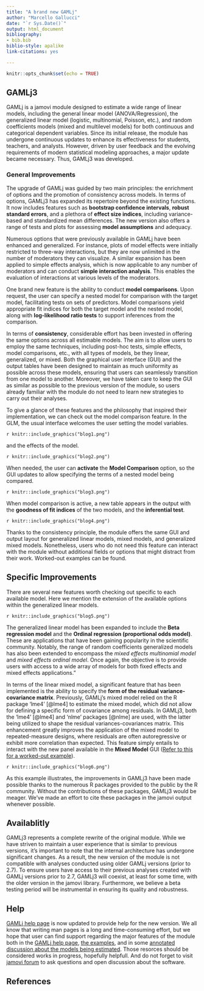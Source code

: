 ```yaml
---
title: "A brand new GAMLj"
author: "Marcello Gallucci"
date: "`r Sys.Date()`"
output: html_document
bibliography:
- bib.bib
biblio-style: apalike
link-citations: yes

---
```


```r
knitr::opts_chunk$set(echo = TRUE)
```

## GAMLj3

GAMLj is a jamovi module designed to estimate a wide range of linear models, including the general linear model (ANOVA/Regression), the generalized linear model (logistic, multinomial, Poisson, etc.), and random coefficients models (mixed and multilevel models) for both continuous and categorical dependent variables. Since its initial release, the module has undergone continuous updates to enhance its effectiveness for students, teachers, and analysts. However, driven by user feedback and the evolving requirements of modern statistical modeling approaches, a major update became necessary. Thus, GAMLj3 was developed.

### General Improvements 

The upgrade of GAMLj was guided by two main principles: the enrichment of options and the promotion of consistency across models. In terms of options, GAMLj3 has expanded its repertoire beyond the existing functions. It now includes features such as **bootstrap confidence intervals**, **robust standard errors**, and a plethora of **effect size indices**, including variance-based and standardized mean differences. The new version also offers a range of tests and plots for assessing **model assumptions** and adequacy. 

Numerous options that were previously available in GAMLj have been enhanced and generalized. For instance, plots of model effects were initially restricted to three-way interactions, but they are now unlimited in the number of moderators they can visualize. A similar expansion has been applied to simple effects analysis, which is now applicable to any number of moderators and can conduct **simple interaction analysis**. This enables the evaluation of interactions at various levels of the moderators.

One brand new feature is the ability to conduct **model comparisons**. Upon request, the user can specify a nested model for comparison with the target model, facilitating tests on sets of predictors. Model comparisons yield appropriate fit indices for both the target model and the nested model, along with **log-likelihood ratio tests** to support inferences from the comparison.

In terms of **consistency**, considerable effort has been invested in offering the same options across all estimable models. The aim is to allow users to employ the same techniques, including post-hoc tests, simple effects, model comparisons, etc., with all types of models, be they linear, generalized, or mixed. Both the graphical user interface (GUI) and the output tables have been designed to maintain as much uniformity as possible across these models, ensuring that users can seamlessly transition from one model to another. Moreover, we have taken care to keep the GUI as similar as possible to the previous version of the module, so  users already familiar with the module do not need to learn new strategies to carry out their analyses. 

To give a glance of these features and the philosophy that inspired their implementation, we can check out the model comparison feature. In the GLM, the usual interface welcomes the user setting the model variables. 

`r knitr::include_graphics("blog1.png")`

and the effects of the model.

`r knitr::include_graphics("blog2.png")`

When needed, the user can __activate__ the __Model Comparison__ option, so the GUI updates to allow specifying the terms of a nested model being compared.

`r knitr::include_graphics("blog3.png")`

When model comparison is active, a new table appears in the output with the **goodness of fit indices** of the two models, and the **inferential test**.

`r knitr::include_graphics("blog4.png")`

Thanks to the consistency principle, the module offers the same GUI and output layout for generalized linear models, mixed models, and generalized mixed models. Nonetheless, users who do not need this feature can interact with the module without additional fields or options that might distract from their work. Worked-out examples can be found.

## Specific Improvements

There are several new features worth checking out specific to each available model. Here we mention the extension of the available options within the generalized linear models.

`r knitr::include_graphics("blog5.png")`

The generalized linear model has been expanded to include the **Beta regression model** and the **Ordinal regression (proportional odds model)**. These are applications that have been gaining popularity in the scientific community. Notably, the range of random coefficients generalized models has also been extended to encompass the *mixed effects multinomial model* and *mixed effects ordinal model*. Once again, the objective is to provide users with access to a wide array of models for both fixed effects and mixed effects applications."    

In terms of the linear mixed model, a significant feature that has been implemented is the ability to specify the **form of the residual variance-covariance matrix**. Previously, GAMLj's mixed model relied on the R package 'lme4' [@lme4] to estimate the mixed model, which did not allow for defining a specific form of covariance among residuals. In GAMLj3, both the 'lme4' [@lme4] and 'nlme' packages [@nlme] are used, with the latter being utilized to shape the residual variances-covariances matrix. This enhancement greatly improves the application of the mixed model to repeated-measure designs, where residuals are often autoregressive or exhibit more correlation than expected. This feature simply entails to interact with the new panel available in the __Mixed Model__ GUI ([Refer to this for a worked-out example](https://gamlj.github.io/mixed_example5.html)).

`r knitr::include_graphics("blog6.png")`

As this example illustrates, the improvements in GAMLj3 have been made possible thanks to the numerous R packages provided to the public by the R community. Without the contributions of these packages, GAMLj3 would be meager. We've made an effort to cite these packages in the jamovi output whenever possible.



## Availablitly

GAMLj3 represents a complete rewrite of the original module. While we have striven to maintain a user experience that is similar to previous versions, it's important to note that the internal architecture has undergone significant changes. As a result, the new version of the module is not compatible with analyses conducted using older GAMLj versions (prior to 2.7). To ensure users have access to their previous analyses created with GAMLj versions prior to 2.7, GAMLj3 will coexist, at least for some time, with the older version in the jamovi library. Furthermore, we believe a beta testing period will be instrumental in ensuring its quality and robustness.

## Help

[GAMLj help page](https://gamlj.github.io/index.html) is now updated to provide help for the new version. We all know that writing man pages is a long and time-consuming effort, but we hope that user can find support regarding the major features of the module both in the [GAMLj help page](https://gamlj.github.io/index.html), [the examples](https://gamlj.github.io/examples.html), and in some [annotated discussion about the models being estimated](https://gamlj.github.io/book/booklet.html). Those resorces should be considered works in progress, hopefully helpfull. And do not forget to visit [jamovi forum](https://forum.jamovi.org/) to ask questions and open discussion about the software.   

## References